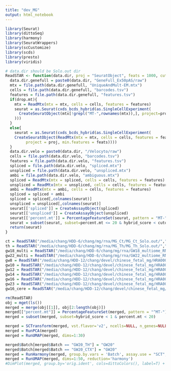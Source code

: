 ```yaml
---
title: "dev_MG"
output: html_notebook
---
```


```r
library(Seurat)
library(dittoSeq)
library(harmony)
library(SeuratWrappers)
library(scCustomize)
library(scds)
library(presto)
library(viridis)
```

```r
# data.dir should be Solo.out dir
ReadSTAR <- function(data.dir, proj = "SeuratObject", feats = 1000, cutoff=1.5,drop.mt=FALSE) {
  data.dir.genefull = paste0(data.dir, "GeneFull_Ex50pAS/raw")
  mtx = file.path(data.dir.genefull, "UniqueAndMult-EM.mtx")
  cells = file.path(data.dir.genefull, "barcodes.tsv")
  features = file.path(data.dir.genefull, "features.tsv")
  if(drop.mt){
    mtx = ReadMtx(mtx = mtx, cells = cells, features = features)
    seurat = as.Seurat(cxds_bcds_hybrid(as.SingleCellExperiment(
      CreateSeuratObject(mtx[!grepl("MT-",rownames(mtx)),], project=proj, min.features=feats)
    )))
  }
  else{
    seurat = as.Seurat(cxds_bcds_hybrid(as.SingleCellExperiment(
    CreateSeuratObject(ReadMtx(mtx = mtx, cells = cells, features = features), 
         project = proj, min.features = feats))))
  }
  data.dir.velo = paste0(data.dir, "/Velocyto/raw")
  cells = file.path(data.dir.velo, "barcodes.tsv")
  features = file.path(data.dir.velo, "features.tsv")
  spliced = file.path(data.dir.velo, "spliced.mtx")
  unspliced = file.path(data.dir.velo, "unspliced.mtx")
  ambi = file.path(data.dir.velo, "ambiguous.mtx")
  spliced = ReadMtx(mtx = spliced, cells = cells, features = features)
  unspliced = ReadMtx(mtx = unspliced, cells = cells, features = features)
  ambi = ReadMtx(mtx = ambi, cells = cells, features = features)
  spliced = spliced + ambi
  spliced = spliced[,colnames(seurat)]
  unspliced = unspliced[,colnames(seurat)]
  seurat[['spliced']] = CreateAssayObject(spliced)
  seurat[['unspliced']] = CreateAssayObject(unspliced)
  seurat[['percent.mt']] = PercentageFeatureSet(seurat, pattern = "MT-",assay = 'RNA')
  seurat = subset(seurat, subset=percent.mt <= 20 & hybrid_score < cutoff)
  return(seurat)
}
```

```r
ct = ReadSTAR("/media/chang/HDD-6/chang/mg/rna/MG_Ct/MG_Ct_Solo.out/","GW20_CTX", cutoff = 2)
th = ReadSTAR("/media/chang/HDD-6/chang/mg/rna/MG_Th/MG_Th_Solo.out/","GW20_TH", cutoff = 1)
gw18_multi = ReadSTAR("/media/chang/HDD-6/chang/mg/rna/GW18_multiome_RNA_Solo.out/","GW18_Multi", 500,drop.mt= TRUE)
gw22_multi = ReadSTAR("/media/chang/HDD-6/chang/mg/rna/GW22_multiome_RNA_Solo.out/","GW22_Multi", 500,drop.mt= TRUE)
gw8 = ReadSTAR("/media/chang/HDD-12/chang/devel/chinese_fetal_mg/HRA000720/HRR208121/GW8_MG_Solo.out/","GW8_CTX")
gw10 = ReadSTAR("/media/chang/HDD-12/chang/devel/chinese_fetal_mg/HRA000720/HRR208122/GW10_MG_Solo.out/","GW10_CTX")
gw12 = ReadSTAR("/media/chang/HDD-12/chang/devel/chinese_fetal_mg/HRA000720/HRR208123/GW12_MG_Solo.out/","GW12_CTX")
gw14 = ReadSTAR("/media/chang/HDD-12/chang/devel/chinese_fetal_mg/HRA000720/HRR208124/GW14_MG_Solo.out/","GW14_CTX")
gw16 = ReadSTAR("/media/chang/HDD-12/chang/devel/chinese_fetal_mg/HRA000720/GW16_MG_Solo.out/","GW16_CTX")
gw23 = ReadSTAR("/media/chang/HDD-12/chang/devel/chinese_fetal_mg/HRA000720/HRR208129/GW23_MG_Solo.out/","GW23_CTX")
gw16_cere = ReadSTAR("/media/chang/HDD-12/chang/devel/chinese_fetal_mg/HRA002150/Cerebellum-GW16_0_1_H5TNLDSXY/", "GW16_cerebellum")

```

```r
rm(ReadSTAR)
obj = mget(ls())
merged = merge(obj[[1]], obj[2:length(obj)])
merged[["percent.mt"]] = PercentageFeatureSet(merged, pattern = "^MT-")
merged = subset(merged, subset=hybrid_score < 1 & percent.mt < 20)
```

```r
merged = SCTransform(merged, vst.flavor='v2', ncells=NULL, n_genes=NULL)
merged = RunPCA(merged)
merged = RunUMAP(merged, dims=1:30)
```
```r
merged$Batch[merged$Batch == "GW20_TH"] = "GW20"
merged$Batch[merged$Batch == "GW20_CTX"] = "GW20"
merged = RunHarmony(merged, group.by.vars = 'Batch', assay.use = "SCT", plot_convergence = T)
merged = RunUMAP(merged, dims=1:50, reduction='harmony')
#DimPlot(merged, group.by='orig.ident', cols=dittoColors(), label=T) + NoAxes()
```

